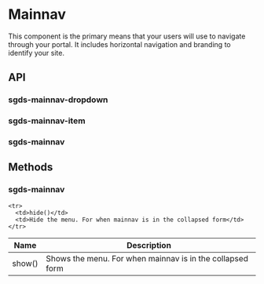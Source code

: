 
<Meta of={MainnavStories} />

# Mainnav

This component is the primary means that your users will use to navigate through your portal. It includes horizontal navigation and branding to identify your site.

<Canvas>
  <Story of={MainnavStories.Basic} />
</Canvas>

## API

### sgds-mainnav-dropdown

<Controls />

### sgds-mainnav-item

<Controls />

### sgds-mainnav

<Controls />

## Methods

### sgds-mainnav

<table>
  <thead>
    <tr>
      <th>Name</th>
      <th>Description</th>
    </tr>
  </thead>

  <tbody>
    <tr>
      <td>show()</td>
      <td>Shows the menu. For when mainnav is in the collapsed form</td>
    </tr>

    <tr>
      <td>hide()</td>
      <td>Hide the menu. For when mainnav is in the collapsed form</td>
    </tr>
  </tbody>
</table>
